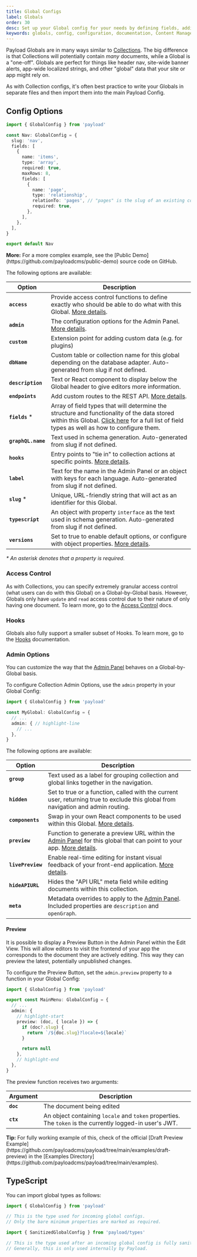 ```yaml
---
title: Global Configs
label: Globals
order: 30
desc: Set up your Global config for your needs by defining fields, adding slugs and labels, establishing access control, tying in hooks and more.
keywords: globals, config, configuration, documentation, Content Management System, cms, headless, javascript, node, react, nextjs
---
```


Payload Globals are in many ways similar to [Collections](../configuration/collections). The big difference is that Collections will potentially contain _many_ documents, while a Global is a "one-off". Globals are perfect for things like header nav, site-wide banner alerts, app-wide localized strings, and other "global" data that your site or app might rely on.

As with Collection configs, it's often best practice to write your Globals in separate files and then import them into the main Payload Config.

## Config Options

```ts
import { GlobalConfig } from 'payload'

const Nav: GlobalConfig = {
  slug: 'nav',
  fields: [
    {
      name: 'items',
      type: 'array',
      required: true,
      maxRows: 8,
      fields: [
        {
          name: 'page',
          type: 'relationship',
          relationTo: 'pages', // "pages" is the slug of an existing collection
          required: true,
        },
      ],
    },
  ],
}

export default Nav
```

<Banner type="success">
  <strong>More:</strong>
  For a more complex example, see the [Public Demo](https://github.com/payloadcms/public-demo) source code on GitHub.
</Banner>

The following options are available:

| Option             | Description                                                                                                                                                                                                          |
| ------------------ | -------------------------------------------------------------------------------------------------------------------------------------------------------------------------------------------------------------------- |
| **`access`**       | Provide access control functions to define exactly who should be able to do what with this Global. [More details](../access-control/overview/#globals).                                                                    |
| **`admin`**        | The configuration options for the Admin Panel. [More details](#admin-options).                                                                           |
| **`custom`**       | Extension point for adding custom data (e.g. for plugins)                                                                                                                                                            |
| **`dbName`**       | Custom table or collection name for this global depending on the database adapter. Auto-generated from slug if not defined. |
| **`description`**  | Text or React component to display below the Global header to give editors more information.                                                                                                                         |
| **`endpoints`**    | Add custom routes to the REST API. [More details](../rest-api/overview#custom-endpoints).                                                                                                                                  |
| **`fields`** \*    | Array of field types that will determine the structure and functionality of the data stored within this Global. [Click here](../fields/overview) for a full list of field types as well as how to configure them. |
| **`graphQL.name`** | Text used in schema generation. Auto-generated from slug if not defined.                                                                                                                          |
| **`hooks`**        | Entry points to "tie in" to collection actions at specific points. [More details](../hooks/overview#global-hooks).  |
| **`label`**        | Text for the name in the Admin Panel or an object with keys for each language. Auto-generated from slug if not defined.                                                                                                                                                                                      |
| **`slug`** \*      | Unique, URL-friendly string that will act as an identifier for this Global.                                                                                                                                          |
| **`typescript`**   | An object with property `interface` as the text used in schema generation. Auto-generated from slug if not defined.    |
| **`versions`**     | Set to true to enable default options, or configure with object properties. [More details](../versions/overview#globals-config).                                                                                           |

_\* An asterisk denotes that a property is required._


### Access Control

As with Collections, you can specify extremely granular access control (what users can do with this Global) on a Global-by-Global basis. However, Globals only have `update` and `read` access control due to their nature of only having one document. To learn more, go to the [Access Control](../access-control/overview) docs.

### Hooks

Globals also fully support a smaller subset of Hooks. To learn more, go to the [Hooks](../hooks/overview) documentation.

### Admin Options

You can customize the way that the [Admin Panel](../admin/overview) behaves on a Global-by-Global basis.

To configure Collection Admin Options, use the `admin` property in your Global Config:

```ts
import { GlobalConfig } from 'payload'

const MyGlobal: GlobalConfig = {
  // ...
  admin: { // highlight-line
    // ...
  },
}
```

The following options are available:

| Option        | Description                                                                                                                       |
| ------------- | --------------------------------------------------------------------------------------------------------------------------------- |
| **`group`**       | Text used as a label for grouping collection and global links together in the navigation.                                         |
| **`hidden`**      | Set to true or a function, called with the current user, returning true to exclude this global from navigation and admin routing. |
| **`components`**  | Swap in your own React components to be used within this Global. [More details](../admin/components#globals).                           |
| **`preview`**     | Function to generate a preview URL within the [Admin Panel](../admin/overview) for this global that can point to your app. [More details](#preview).           |
| **`livePreview`** | Enable real-time editing for instant visual feedback of your front-end application. [More details](../live-preview/overview).          |
| **`hideAPIURL`**  | Hides the "API URL" meta field while editing documents within this collection.                                                    |
| **`meta`**        | Metadata overrides to apply to the [Admin Panel](../admin/overview). Included properties are `description` and `openGraph`.       |

#### Preview

It is possible to display a Preview Button in the Admin Panel within the Edit View. This will allow editors to visit the frontend of your app the corresponds to the document they are actively editing. This way they can preview the latest, potentially unpublished changes.

To configure the Preview Button, set the `admin.preview` property to a function in your Global Config:

```ts
import { GlobalConfig } from 'payload'

export const MainMenu: GlobalConfig = {
  // ...
  admin: {
    // highlight-start
    preview: (doc, { locale }) => {
      if (doc?.slug) {
        return `/${doc.slug}?locale=${locale}`
      }

      return null
    },
    // highlight-end
  },
}
```

The preview function receives two arguments:

| Argument | Description |
| --- | --- |
| **`doc`** | The document being edited |
| **`ctx`** | An object containing `locale` and `token` properties. The `token` is the currently logged-in user's JWT. |

<Banner type="success">
  <strong>Tip:</strong>
  For fully working example of this, check of the official [Draft Preview Example](https://github.com/payloadcms/payload/tree/main/examples/draft-preview) in the [Examples Directory](https://github.com/payloadcms/payload/tree/main/examples).
</Banner>

## TypeScript

You can import global types as follows:

```ts
import { GlobalConfig } from 'payload'

// This is the type used for incoming global configs.
// Only the bare minimum properties are marked as required.
```

```ts
import { SanitizedGlobalConfig } from 'payload/types'

// This is the type used after an incoming global config is fully sanitized.
// Generally, this is only used internally by Payload.
```
